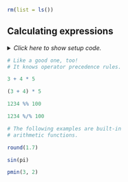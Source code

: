```r
rm(list = ls())
```


## Calculating expressions

<details><summary>*Click here to show setup code.*</summary>
```r
### Calculating expressions

```
```r
1 + 2

3 * 5
```
</details>


```r
# Like a good one, too!
# It knows operator precedence rules.
```
```r
3 + 4 * 5

(3 + 4) * 5

1234 %% 100

1234 %/% 100
```


```r
# The following examples are built-in
# arithmetic functions.
```
```r
round(1.7)

sin(pi)

pmin(3, 2)
```
